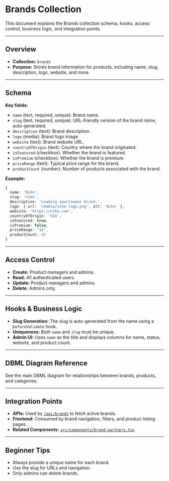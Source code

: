 # Brands Collection

This document explains the Brands collection schema, hooks, access control, business logic, and integration points.

---

## Overview

- **Collection:** `brands`
- **Purpose:** Stores brand information for products, including name, slug, description, logo, website, and more.

---

## Schema

**Key fields:**
- `name` (text, required, unique): Brand name.
- `slug` (text, required, unique): URL-friendly version of the brand name, auto-generated.
- `description` (text): Brand description.
- `logo` (media): Brand logo image.
- `website` (text): Brand website URL.
- `countryOfOrigin` (text): Country where the brand originated.
- `isFeatured` (checkbox): Whether the brand is featured.
- `isPremium` (checkbox): Whether the brand is premium.
- `priceRange` (text): Typical price range for the brand.
- `productCount` (number): Number of products associated with the brand.

**Example:**
```typescript
{
  name: 'Nike',
  slug: 'nike',
  description: 'Leading sportswear brand.',
  logo: { url: '/media/nike-logo.png', alt: 'Nike' },
  website: 'https://nike.com',
  countryOfOrigin: 'USA',
  isFeatured: true,
  isPremium: false,
  priceRange: '$$',
  productCount: 42
}
```

---

## Access Control

- **Create:** Product managers and admins.
- **Read:** All authenticated users.
- **Update:** Product managers and admins.
- **Delete:** Admins only.

---

## Hooks & Business Logic

- **Slug Generation:** The slug is auto-generated from the name using a `beforeValidate` hook.
- **Uniqueness:** Both `name` and `slug` must be unique.
- **Admin UI:** Uses `name` as the title and displays columns for name, status, website, and product count.

---

## DBML Diagram Reference

See the main DBML diagram for relationships between brands, products, and categories.

---

## Integration Points

- **APIs:** Used by [`/api/brands`](../api/brands.mdx) to fetch active brands.
- **Frontend:** Consumed by brand navigation, filters, and product listing pages.
- **Related Components:** [`src/components/brand-partners.tsx`](../../src/components/brand-partners.tsx:1)

---

## Beginner Tips

- Always provide a unique name for each brand.
- Use the slug for URLs and navigation.
- Only admins can delete brands.
